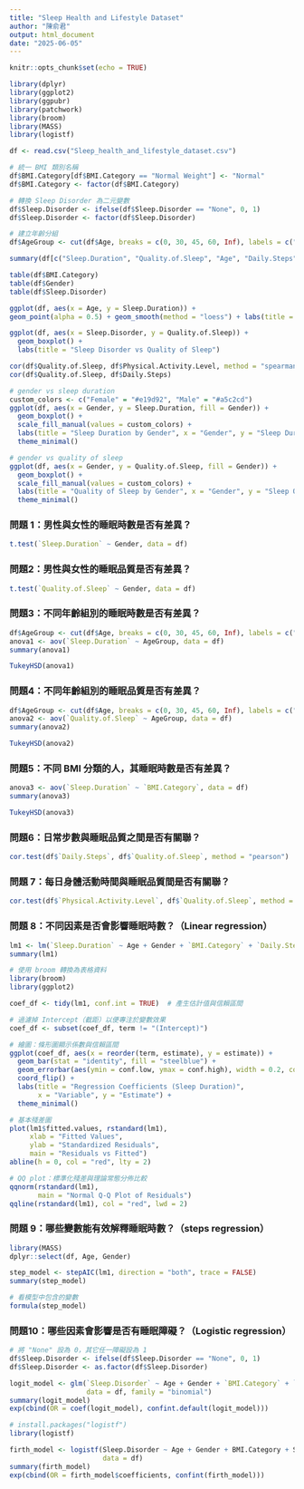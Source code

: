 ```yaml
---
title: "Sleep Health and Lifestyle Dataset"
author: "陳俞君"
output: html_document
date: "2025-06-05"
---
```


```r
knitr::opts_chunk$set(echo = TRUE)
```



```r

library(dplyr)
library(ggplot2)
library(ggpubr)
library(patchwork)
library(broom)
library(MASS)
library(logistf)

df <- read.csv("Sleep_health_and_lifestyle_dataset.csv")

# 統一 BMI 類別名稱
df$BMI.Category[df$BMI.Category == "Normal Weight"] <- "Normal"
df$BMI.Category <- factor(df$BMI.Category)

# 轉換 Sleep Disorder 為二元變數
df$Sleep.Disorder <- ifelse(df$Sleep.Disorder == "None", 0, 1)
df$Sleep.Disorder <- factor(df$Sleep.Disorder)

# 建立年齡分組
df$AgeGroup <- cut(df$Age, breaks = c(0, 30, 45, 60, Inf), labels = c("≤30", "31-45", "46-60", "60+"))


```


```r
summary(df[c("Sleep.Duration", "Quality.of.Sleep", "Age", "Daily.Steps", "Stress.Level")])

```


```r
table(df$BMI.Category)
table(df$Gender)
table(df$Sleep.Disorder)

```

```r
ggplot(df, aes(x = Age, y = Sleep.Duration)) + 
geom_point(alpha = 0.5) + geom_smooth(method = "loess") + labs(title = "Age vs Sleep Duration")


```

```r
ggplot(df, aes(x = Sleep.Disorder, y = Quality.of.Sleep)) +
  geom_boxplot() +
  labs(title = "Sleep Disorder vs Quality of Sleep")

```

```r
cor(df$Quality.of.Sleep, df$Physical.Activity.Level, method = "spearman")
cor(df$Quality.of.Sleep, df$Daily.Steps)

```

```r
# gender vs sleep duration
custom_colors <- c("Female" = "#e19d92", "Male" = "#a5c2cd")
ggplot(df, aes(x = Gender, y = Sleep.Duration, fill = Gender)) +
  geom_boxplot() +
  scale_fill_manual(values = custom_colors) +
  labs(title = "Sleep Duration by Gender", x = "Gender", y = "Sleep Duration (hours)") +
  theme_minimal()

# gender vs quality of sleep
ggplot(df, aes(x = Gender, y = Quality.of.Sleep, fill = Gender)) +
  geom_boxplot() +
  scale_fill_manual(values = custom_colors) +
  labs(title = "Quality of Sleep by Gender", x = "Gender", y = "Sleep Quality (Score)") +
  theme_minimal()

```





### 問題 1：男性與女性的睡眠時數是否有差異？

```r
t.test(`Sleep.Duration` ~ Gender, data = df)
```

### 問題2：男性與女性的睡眠品質是否有差異？

```r
t.test(`Quality.of.Sleep` ~ Gender, data = df)
```


### 問題3：不同年齡組別的睡眠時數是否有差異？

```r
df$AgeGroup <- cut(df$Age, breaks = c(0, 30, 45, 60, Inf), labels = c("<=30", "31-45", "46-60", "60+"))
anova1 <- aov(`Sleep.Duration` ~ AgeGroup, data = df)
summary(anova1)

```
```r
TukeyHSD(anova1)

```

### 問題4：不同年齡組別的睡眠品質是否有差異？

```r
df$AgeGroup <- cut(df$Age, breaks = c(0, 30, 45, 60, Inf), labels = c("<=30", "31-45", "46-60", "60+"))
anova2 <- aov(`Quality.of.Sleep` ~ AgeGroup, data = df)
summary(anova2)

```

```r
TukeyHSD(anova2)
```


### 問題5：不同 BMI 分類的人，其睡眠時數是否有差異？
```r
anova3 <- aov(`Sleep.Duration` ~ `BMI.Category`, data = df)
summary(anova3)

```

```r
TukeyHSD(anova3)
```


### 問題6：日常步數與睡眠品質之間是否有關聯？

```r
cor.test(df$`Daily.Steps`, df$`Quality.of.Sleep`, method = "pearson")

```

### 問題 7：每日身體活動時間與睡眠品質間是否有關聯？

```r

cor.test(df$`Physical.Activity.Level`, df$`Quality.of.Sleep`, method = "spearman")

```



### 問題 8：不同因素是否會影響睡眠時數？（Linear regression）
```r
lm1 <- lm(`Sleep.Duration` ~ Age + Gender + `BMI.Category` + `Daily.Steps` + `Stress.Level`, data = df)
summary(lm1)

```

```r
# 使用 broom 轉換為表格資料
library(broom)
library(ggplot2)

coef_df <- tidy(lm1, conf.int = TRUE)  # 產生估計值與信賴區間

# 過濾掉 Intercept（截距）以便專注於變數效果
coef_df <- subset(coef_df, term != "(Intercept)")

# 繪圖：條形圖顯示係數與信賴區間
ggplot(coef_df, aes(x = reorder(term, estimate), y = estimate)) +
  geom_bar(stat = "identity", fill = "steelblue") +
  geom_errorbar(aes(ymin = conf.low, ymax = conf.high), width = 0.2, color = "black") +
  coord_flip() +
  labs(title = "Regression Coefficients (Sleep Duration)",
       x = "Variable", y = "Estimate") +
  theme_minimal()
```


```r
# 基本殘差圖
plot(lm1$fitted.values, rstandard(lm1),
     xlab = "Fitted Values",
     ylab = "Standardized Residuals",
     main = "Residuals vs Fitted")
abline(h = 0, col = "red", lty = 2)

```
```r
# QQ plot：標準化殘差與理論常態分佈比較
qqnorm(rstandard(lm1),
       main = "Normal Q-Q Plot of Residuals")
qqline(rstandard(lm1), col = "red", lwd = 2)

```


### 問題 9：哪些變數能有效解釋睡眠時數？（steps regression）


```r
library(MASS)
dplyr::select(df, Age, Gender)

step_model <- stepAIC(lm1, direction = "both", trace = FALSE)
summary(step_model)
```

```r
# 看模型中包含的變數
formula(step_model)

```


### 問題10：哪些因素會影響是否有睡眠障礙？（Logistic regression）


```r

# 將 "None" 設為 0，其它任一障礙設為 1
df$Sleep.Disorder <- ifelse(df$Sleep.Disorder == "None", 0, 1)
df$Sleep.Disorder <- as.factor(df$Sleep.Disorder)

logit_model <- glm(`Sleep.Disorder` ~ Age + Gender + `BMI.Category` + `Stress.Level` + `Quality.of.Sleep` + `Daily.Steps`, 
                   data = df, family = "binomial")
summary(logit_model)
exp(cbind(OR = coef(logit_model), confint.default(logit_model)))

```

```r
# install.packages("logistf") 
library(logistf)

firth_model <- logistf(Sleep.Disorder ~ Age + Gender + BMI.Category + Stress.Level + Quality.of.Sleep + Daily.Steps, 
                       data = df)
summary(firth_model)
exp(cbind(OR = firth_model$coefficients, confint(firth_model)))

```

